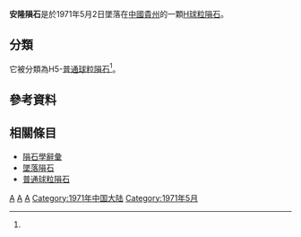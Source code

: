 {{Infobox meteorite
|Name= 安隆 (Anlong)
|Image= 
|Image_caption=
|Type= 球粒隕石
|Class= [[普通球粒隕石|普通球粒隕石]]
|Group=H5
|Structural_classification= 
|Composition= 
|Shock= 
|Weathering= 
|Country= [[中國|中國]]
|Region= [[貴州|貴州]]
|Lat_Long= {{coord|25|9|N|105|11|E|display=inline,title}}<ref name=metbull>{{metbull|2305|Anlong}}</ref>
|Observed_fall= 是
|Fall_date= 1971年5月2日
|Found_date= 
|TKW= 2.5 公斤
|Image2= 
|Image2_caption= 
}}
'''安隆隕石'''是於1971年5月2日墜落在[[中國|中國]][[貴州|貴州]]的一顆[[H球粒隕石|H球粒]][[隕石|隕石]]。

== 分類 ==
它被分類為H5-[[普通球粒隕石|普通球粒隕石]]<ref name=metbull />。

== 參考資料 ==
{{Reflist}}

== 相關條目 ==
* [[隕石學辭彙|隕石學辭彙]]
* [[墜落隕石|墜落隕石]]
* [[普通球粒隕石|普通球粒隕石]]

{{隕石}}

[[Category:墜落隕石|A]]
[[Category:球粒隕石|A]]
[[Category:贵州地理|A]]
[[Category:1971年中国大陆|Category:1971年中国大陆]]
[[Category:1971年5月|Category:1971年5月]]